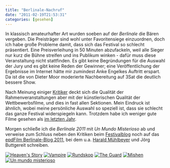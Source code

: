 ```yaml
---
title: "Berlinale-Nachruf"
date: "2011-02-19T21:53:31"
categories: [gesehen]
---
```


In klassisch amateurhafter Art wurden soeben auf der *Berlinale* die Bären vergeben. Die Preisträger sind wohl unter Favoritensiege einzuordnen, doch ich habe große Probleme damit, dass sich das Festival so schlecht präsentiert. Eine Preisverleihung in 50 Minuten abzufackeln, weil alle Sieger nur kurz die Bühne streifen und ins Publikum winken - dafür muss diese Veranstaltung nicht stattfinden. Es gibt keine Begründungen für die Auswahl der Jury und es gibt keine Reden der Gewinner; eine Veröffentlichung der Ergebnisse im Internet hätte mir zumindest Anke Engelkes Auftritt erspart. Da ist die von Dieter Moor moderierte Nachbereitung auf 3Sat die deutlich bessere Show.

Nach Meinung einiger [Kritiker](http://www.perlentaucher.de/berlinale-blog/202_einaeugige_und_halbblinde) deckt sich die Qualität der Rahmenveranstaltungen aber mit der künstlerischen Qualität der Wettbewerbsfilme, und dies in fast allen Sektionen. Mein Eindruck ist ähnlich, wobei meine persönliche Auswahl so speziell ist, dass sie schlecht das ganze Festival widerspiegeln kann. Trotzdem habe ich weniger gute Filme gesehen als [im letzten Jahr](/blog/2010/02/21/vorhang-zu/).

Morgen schließe ich die *Berlinale 2011* mit *Un Mundo Misterioso* ab und verweise zum Schluss neben den Kritiken beim [Festivalblog](http://festivalblog.com/) noch auf das [epdFilm Berlinale-Blog 2011](http://wordpress.p136020.webspaceconfig.de/), bei dem u.a. [Harald Mühlbeyer](/blog/2010/10/26/perception-is-a-strange-thing-die-filme-von-terry-gilliam/) und Jörg Buttgereit schreiben.

[![Heaven&#039;s Story](ticket-heavens-story.jpg)](/blog/2011/02/18/heavens-story/)
[![Vampire](ticket-vampire.jpg)](/blog/2011/03/22/vampire/)
[![Rundskop](ticket-rundskop.jpg)](/blog/2011/02/18/rundskop/)
[![The Guard](ticket-the-guard.jpg)](/blog/2011/02/15/the-guard/)
[![Mishen](ticket-mishen.jpg)](/blog/2011/03/21/mishen/)
[![Un mundo misterioso](ticket-mundo-misterioso.jpg)](/blog/2011/02/22/un-mundo-misterioso/)
